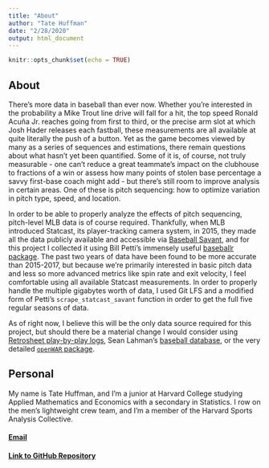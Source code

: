```yaml
---
title: "About"
author: "Tate Huffman"
date: "2/28/2020"
output: html_document
---
```


```r
knitr::opts_chunk$set(echo = TRUE)
```

## About

There's more data in baseball than ever now. Whether you're interested in the probability a Mike Trout line drive will fall for a hit, the top speed Ronald Acuña Jr. reaches going from first to third, or the precise arm slot at which Josh Hader releases each fastball, these measurements are all available at quite literally the push of a button. Yet as the game becomes viewed by many as a series of sequences and estimations, there remain questions about what hasn't yet been quantified. Some of it is, of course, not truly measurable - one can't reduce a great teammate's impact on the clubhouse to fractions of a win or assess how many points of stolen base percentage a savvy first-base coach might add - but there's still room to improve analysis in certain areas. One of these is pitch sequencing: how to optimize variation in pitch type, speed, and location.

In order to be able to properly analyze the effects of pitch sequencing, pitch-level MLB data is of course required. Thankfully, when MLB introduced Statcast, its player-tracking camera system, in 2015, they made all the data publicly available and accessible via [Baseball Savant](https://baseballsavant.mlb.com), and for this project I collected it using Bill Petti's immensely useful [baseballr package](http://billpetti.github.io/baseballr/). The past two years of data have been found to be more accurate than 2015-2017, but because we're primarily interested in basic pitch data and less so more advanced metrics like spin rate and exit velocity, I feel comfortable using all available Statcast measurements. In order to properly handle the multiple gigabytes worth of data, I used Git LFS and a modified form of Petti's `scrape_statcast_savant` function in order to get the full five regular seasons of data.

As of right now, I believe this will be the only data source required for this project, but should there be a material change I would consider using [Retrosheet play-by-play logs](https://www.retrosheet.org), Sean Lahman's [baseball database](http://www.seanlahman.com/baseball-archive/statistics/), or the very detailed [`openWAR` package](https://github.com/beanumber/openWAR). 

## Personal
My name is Tate Huffman, and I'm a junior at Harvard College studying Applied Mathematics and Economics with a secondary in Statistics. I row on the men's lightweight crew team, and I'm a member of the Harvard Sports Analysis Collective.

#### [Email](mailto:thuffman@college.harvard.edu)
#### [Link to GitHub Repository](https://github.com/tjhuffman4246/finalproject_initial)